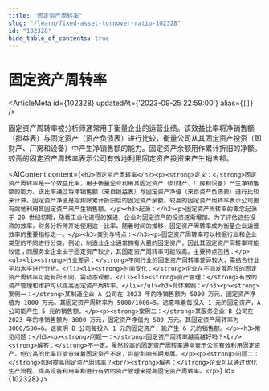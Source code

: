 ```yaml
---
title: "固定资产周转率"
slug: "/learn/fixed-asset-turnover-ratio-102328"
id: "102328"
hide_table_of_contents: true
---
```



# 固定资产周转率

<ArticleMeta id={102328} updatedAt={'2023-09-25 22:59:00'} alias={`[]`} />
<div className='border-solid border-b border-t-0 my-4 border-[var(--ifm-color-gray-300)]' />

固定资产周转率被分析师通常用于衡量企业的运营业绩。该效益比率将净销售额（损益表）与固定资产（资产负债表）进行比较，衡量公司从其固定资产投资（即财产、厂房和设备）中产生净销售额的能力。固定资产余额用作累计折旧的净额。较高的固定资产周转率表示公司有效地利用固定资产投资来产生销售额。

<AIContent content={`<h2>固定资产周转率</h2><p><strong>定义：</strong>固定资产周转率是一个效益比率，用于衡量企业利用其固定资产（如财产、厂房和设备）产生净销售额的能力。该比率通过将净销售额（来自损益表）与固定资产净值（来自资产负债表）进行比较来计算。固定资产净值是指扣除累计折旧后的固定资产余额。较高的固定资产周转率表示公司更有效地利用其固定资产来产生销售额。</p><h3>起源：</h3><p>固定资产周转率的概念起源于 20 世纪初期，随着工业化进程的推进，企业对固定资产的投资逐渐增加。为了评估这些投资的效率，财务分析师开始使用这一比率。随着时间的推移，固定资产周转率成为衡量企业运营效率的重要指标之一。</p><h3>类别与特点：</h3><p>固定资产周转率可以根据行业和企业类型的不同进行分类。例如，制造业企业通常拥有大量的固定资产，因此其固定资产周转率可能较低；而服务业企业由于固定资产较少，其固定资产周转率可能较高。主要特点包括：</p><ul><li><strong>行业差异：</strong>不同行业的固定资产周转率差异较大，需结合行业平均水平进行分析。</li><li><strong>时间变化：</strong>企业在不同发展阶段的固定资产周转率可能有所不同，需动态观察。</li><li><strong>资产管理：</strong>有效的资产管理和维护可以提高固定资产周转率。</li></ul><h3>具体案例：</h3><p><strong>案例一：</strong>某制造企业 A 公司在 2023 年的净销售额为 5000 万元，固定资产净值为 1000 万元。其固定资产周转率为 5000/1000=5。这意味着每投入 1 元的固定资产，A 公司能产生 5 元的销售额。</p><p><strong>案例二：</strong>某服务企业 B 公司在 2023 年的净销售额为 3000 万元，固定资产净值为 500 万元。其固定资产周转率为 3000/500=6。这表明 B 公司每投入 1 元的固定资产，能产生 6 元的销售额。</p><h3>常见问题：</h3><p><strong>问题一：</strong>固定资产周转率越高越好吗？<br/><strong>解答：</strong>不一定。虽然较高的固定资产周转率通常表示公司有效利用固定资产，但过高的比率可能意味着固定资产不足，可能影响长期发展。</p><p><strong>问题二：</strong>如何提高固定资产周转率？<br/><strong>解答：</strong>企业可以通过优化生产流程、提高设备利用率和进行有效的资产管理来提高固定资产周转率。</p>`} id={102328} />
